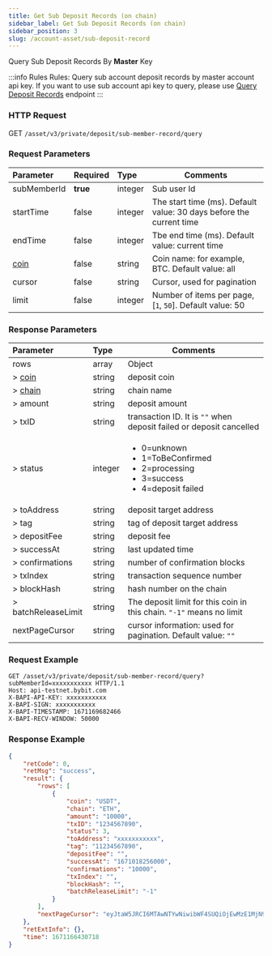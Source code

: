 ```yaml
---
title: Get Sub Deposit Records (on chain)
sidebar_label: Get Sub Deposit Records (on chain)
sidebar_position: 3
slug: /account-asset/sub-deposit-record
---
```

Query Sub Deposit Records By **Master** Key

:::info Rules
Rules: Query sub account deposit records by master account api key. If you want to use sub account api key to query, please use [Query Deposit Records](deposit-record#) endpoint
:::

### HTTP Request
GET `/asset/v3/private/deposit/sub-member-record/query`

### Request Parameters
| Parameter | Required | Type | Comments|
|:----- |:-------|:-----|------ |
|subMemberId |<b>true</b> |integer | Sub user Id |
|startTime |false |integer |The start time (ms). Default value: 30 days before the current time |
|endTime |false |integer |Tbe end time (ms). Default value: current time |
|[coin](enum#coin) |false |string |Coin name: for example, BTC. Default value: all |
|cursor |false |string |Cursor, used for pagination |
|limit |false |integer |Number of items per page, [`1`, `50`]. Default value: 50 |

### Response Parameters
| Parameter | Type | Comments|
|:----- |:-----|----- |
|rows|array |Object|
|> [coin](enum#coin)|string |deposit coin |
|> [chain](enum#chain)|string|chain name|
|> amount|string|deposit amount|
|> txID|string|transaction ID. It is `""` when deposit failed or deposit cancelled|
|> status|integer|<ul><li>0=unknown</li><li>1=ToBeConfirmed</li><li>2=processing</li><li>3=success</li><li>4=deposit failed</li></ul>|
|> toAddress|string|deposit target address|
|> tag|string|tag of deposit target address|
|> depositFee|string|deposit fee|
|> successAt|string|last updated time|
|> confirmations|string|number of confirmation blocks|
|> txIndex|string|transaction sequence number|
|> blockHash|string|hash number on the chain|
|> batchReleaseLimit|string|The deposit limit for this coin in this chain. `"-1"` means no limit|
|nextPageCursor|string|cursor information: used for pagination. Default value: `""`|

### Request Example

```http
GET /asset/v3/private/deposit/sub-member-record/query?subMemberId=xxxxxxxxxxx HTTP/1.1
Host: api-testnet.bybit.com
X-BAPI-API-KEY: xxxxxxxxxxx
X-BAPI-SIGN: xxxxxxxxxxx
X-BAPI-TIMESTAMP: 1671169682466
X-BAPI-RECV-WINDOW: 50000
```

### Response Example

```json
{
    "retCode": 0,
    "retMsg": "success",
    "result": {
        "rows": [
            {
                "coin": "USDT",
                "chain": "ETH",
                "amount": "10000",
                "txID": "1234567890",
                "status": 3,
                "toAddress": "xxxxxxxxxxx",
                "tag": "11234567890",
                "depositFee": "",
                "successAt": "1671018256000",
                "confirmations": "10000",
                "txIndex": "",
                "blockHash": "",
                "batchReleaseLimit": "-1"
            }
        ],
        "nextPageCursor": "eyJtaW5JRCI6MTAwNTYwNiwibWF4SUQiOjEwMzE1MjN9"
    },
    "retExtInfo": {},
    "time": 1671166430718
}
```